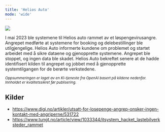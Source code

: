 ```yaml
---
title: 'Helios Auto'
mode: 'wide'
---
```


<Frame>
<img src="/images/helios.png" noZoom/>
</Frame>

I mai 2023 ble systemene til Helios auto rammet av et løspengevirusangre. Angrepet medførte at systemene for booking og delebestillinger ble utilgjengelige. Helios Auto informerte kundene om problemet og startet arbeidet med å sikre dataene og gjenopprette systemene. Angrepet ble stoppet, og ingen data ble skadet. Helios Auto bekreftet senere at de hadde identifisert kilden til angrepet og jobbet med å gjenopprette systemtilgangen for de berørte verkstedene.

<sup><i>Oppsummeringen er laget av en KI-tjeneste fra OpenAI basert på kildene nedenfor. Innholdet er kvalitetssikret før publisering.</i></sup>

## Kilder
- https://www.digi.no/artikler/utsatt-for-losepenge-angrep-onsker-ingen-kontakt-med-angriperne/531722
- https://www.tungt.no/article/view/1033344/itsystem_hacket_lastebilverksteder_rammet
